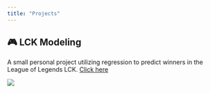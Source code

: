 ```yaml
---
title: "Projects"
---
```


## 🎮 LCK Modeling
A small personal project utilizing regression to predict winners in the League of Legends LCK. [Click here](https://rjimenezdata.github.io/LCKModeling/League-of-Legends.html)

![](lckmodelingpreview.png)